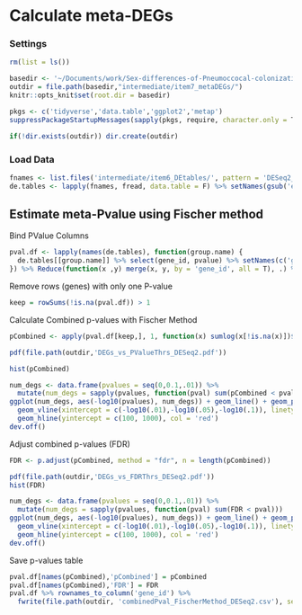 # Calculate meta-DEGs

### Settings

```r
rm(list = ls())

basedir <- '~/Documents/work/Sex-differences-of-Pneumoccocal-colonization/'
outdir = file.path(basedir,"intermediate/item7_metaDEGs/")
knitr::opts_knit$set(root.dir = basedir)

pkgs <- c('tidyverse','data.table','ggplot2','metap')
suppressPackageStartupMessages(sapply(pkgs, require, character.only = T))
```

```r
if(!dir.exists(outdir)) dir.create(outdir)
```

### Load Data

```r
fnames <- list.files('intermediate/item6_DEtables/', pattern = 'DESeq2_topTable', full.names = T)
de.tables <- lapply(fnames, fread, data.table = F) %>% setNames(gsub('edgeR|DESeq2|_topTable_|\\.csv','',basename(fnames)))
```

## Estimate meta-Pvalue using Fischer method

Bind PValue Columns

```r
pval.df <- lapply(names(de.tables), function(group.name) {
  de.tables[[group.name]] %>% select(gene_id, pvalue) %>% setNames(c('gene_id',group.name))
}) %>% Reduce(function(x ,y) merge(x, y, by = 'gene_id', all = T), .) %>% column_to_rownames('gene_id')
```

Remove rows (genes) with only one P-value

```r
keep = rowSums(!is.na(pval.df)) > 1
```

Calculate Combined p-values with Fischer Method

```r
pCombined <- apply(pval.df[keep,], 1, function(x) sumlog(x[!is.na(x)])$p )
```

```r
pdf(file.path(outdir,'DEGs_vs_PValueThrs_DESeq2.pdf'))

hist(pCombined)

num_degs <- data.frame(pvalues = seq(0,0.1,.01)) %>%
  mutate(num_degs = sapply(pvalues, function(pval) sum(pCombined < pval)))
ggplot(num_degs, aes(-log10(pvalues), num_degs)) + geom_line() + geom_point() +
  geom_vline(xintercept = c(-log10(.01),-log10(.05),-log10(.1)), linetype = 'dashed') +
  geom_hline(yintercept = c(100, 1000), col = 'red')
dev.off()
```

Adjust combined p-values (FDR)

```r
FDR <- p.adjust(pCombined, method = "fdr", n = length(pCombined))
```

```r
pdf(file.path(outdir,'DEGs_vs_FDRThrs_DESeq2.pdf'))
hist(FDR)

num_degs <- data.frame(pvalues = seq(0,0.1,.01)) %>% 
  mutate(num_degs = sapply(pvalues, function(pval) sum(FDR < pval)))
ggplot(num_degs, aes(-log10(pvalues), num_degs)) + geom_line() + geom_point() +
  geom_vline(xintercept = c(-log10(.01),-log10(.05),-log10(.1)), linetype = 'dashed') +
  geom_hline(yintercept = c(100, 1000), col = 'red')
dev.off()
```

Save p-values table

```r
pval.df[names(pCombined),'pCombined'] = pCombined
pval.df[names(pCombined),'FDR'] = FDR
pval.df %>% rownames_to_column('gene_id') %>%
  fwrite(file.path(outdir, 'combinedPval_FischerMethod_DESeq2.csv'), sep = '\t', quote = F, row.names = F)
```
